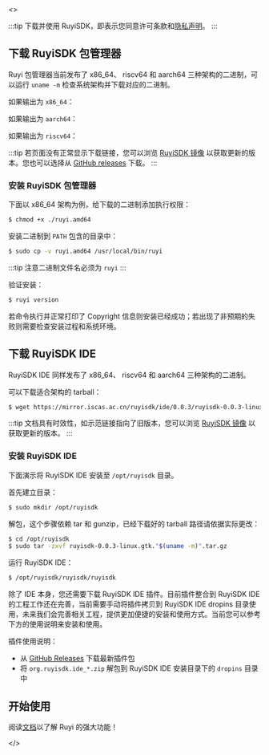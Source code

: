 
<ReleaseProvider>
  <>

:::tip
下载并使用 RuyiSDK，即表示您同意许可条款和[隐私声明](https://ruyisdk.org/docs/legal/privacyPolicy/)。
:::

## 下载 RuyiSDK 包管理器

Ruyi 包管理器当前发布了 x86_64、 riscv64 和 aarch64 三种架构的二进制，可以运行 ``uname -m`` 检查系统架构并下载对应的二进制。


如果输出为 ``x86_64``：

<DownloadRuyi arch="x86_64" />

如果输出为 ``aarch64``：

<DownloadRuyi arch="aarch64" />

如果输出为 ``riscv64``：

<DownloadRuyi arch="riscv64" />

:::tip
若页面没有正常显示下载链接，您可以浏览 [RuyiSDK 镜像](https://mirror.iscas.ac.cn/ruyisdk/ruyi/releases/) 以获取更新的版本。您也可以选择从 [GitHub releases](https://github.com/ruyisdk/ruyi/releases) 下载。
:::

### 安装 RuyiSDK 包管理器

下面以 x86_64 架构为例，给下载的二进制添加执行权限：

```bash
$ chmod +x ./ruyi.amd64
```

安装二进制到 ``PATH`` 包含的目录中：

```bash
$ sudo cp -v ruyi.amd64 /usr/local/bin/ruyi
```

:::tip
注意二进制文件名必须为 ``ruyi``
:::

验证安装：

```bash
$ ruyi version
```

若命令执行并正常打印了 Copyright 信息则安装已经成功；若出现了非预期的失败则需要检查安装过程和系统环境。

## 下载 RuyiSDK IDE

RuyiSDK IDE 同样发布了 x86_64、 riscv64 和 aarch64 三种架构的二进制。

可以下载适合架构的 tarball：

```bash
$ wget https://mirror.iscas.ac.cn/ruyisdk/ide/0.0.3/ruyisdk-0.0.3-linux.gtk."$(uname -m)".tar.gz
```

:::tip
文档具有时效性，如示范链接指向了旧版本，您可以浏览 [RuyiSDK 镜像](https://mirror.iscas.ac.cn/ruyisdk/ide/) 以获取更新的版本。
:::

### 安装 RuyiSDK IDE


下面演示将 RuyiSDK IDE 安装至 ``/opt/ruyisdk`` 目录。

首先建立目录：

```bash
$ sudo mkdir /opt/ruyisdk
```

解包，这个步骤依赖 tar 和 gunzip，已经下载好的 tarball 路径请依据实际更改：

```bash
$ cd /opt/ruyisdk
$ sudo tar -zxvf ruyisdk-0.0.3-linux.gtk."$(uname -m)".tar.gz
```

运行 RuyiSDK IDE：

```bash
$ /opt/ruyisdk/ruyisdk/ruyisdk
```

除了 IDE 本身，您还需要下载 RuyiSDK IDE 插件。目前插件整合到 RuyiSDK IDE 的工程工作还在完善，当前需要手动将插件拷贝到 RuyiSDK IDE dropins 目录使用，未来我们会完善相关工程，提供更加便捷的安装和使用方式。当前您可以参考下方的使用说明来安装和使用。

插件使用说明：

+ 从 [GitHub Releases](https://github.com/ruyisdk/ruyisdk-eclipse-plugins/releases/latest) 下载最新插件包
+ 将 ``org.ruyisdk.ide_*.zip`` 解包到 RuyiSDK IDE 安装目录下的 `dropins` 目录中

## 开始使用

阅读[文档](/docs/intro)以了解 Ruyi 的强大功能！

  </>
</ReleaseProvider>

